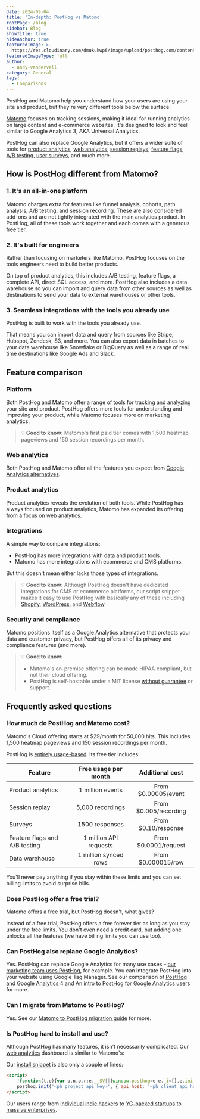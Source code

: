 ```yaml
---
date: 2024-09-04
title: 'In-depth: PostHog vs Matomo'
rootPage: /blog
sidebar: Blog
showTitle: true
hideAnchor: true
featuredImage: >-
  https://res.cloudinary.com/dmukukwp6/image/upload/posthog.com/contents/images/blog/comparisons/matomo.jpeg
featuredImageType: full
author:
  - andy-vandervell
category: General
tags:
  - Comparisons
---
```



PostHog and Matomo help you understand how your users are using your site and product, but they're very different tools below the surface:

[Matomo](/blog/best-matomo-alternatives) focuses on tracking sessions, making it ideal for running analytics on large content and e-commerce websites. It's designed to look and feel similar to Google Analytics 3, AKA Universal Analytics.

PostHog can also replace Google Analytics, but it offers a wider suite of tools for [product analytics](/product-analytics), [web analytics](/web-analytics), [session replays](/session-replay), [feature flags](/feature-flags), [A/B testing](/experiments), [user surveys](/surveys), and much more.

## How is PostHog different from Matomo?

### 1. It's an all-in-one platform

Matomo charges extra for features like funnel analysis, cohorts, path analysis, A/B testing, and session recording. These are also considered add-ons and are not tightly integrated with the main analytics product. In PostHog, all of these tools work together and each comes with a generous free tier.

### 2. It's built for engineers

Rather than focusing on marketers like Matomo, PostHog focuses on the tools engineers need to build better products. 

On top of product analytics, this includes A/B testing, feature flags, a complete API, direct SQL access, and more. PostHog also includes a data warehouse so you can import and query data from other sources as well as destinations to send your data to external warehouses or other tools.

### 3. Seamless integrations with the tools you already use

PostHog is built to work with the tools you already use. 

That means you can import data and query from sources like Stripe, Hubspot, Zendesk, S3, and more. You can also export data in batches to your data warehouse like Snowflake or BigQuery as well as a range of real time destinations like Google Ads and Slack.

## Feature comparison

### Platform

Both PostHog and Matomo offer a range of tools for tracking and analyzing your site and product. PostHog offers more tools for understanding and improving your product, while Matomo focuses more on marketing analytics.

<ComparisonTable column1="PostHog" column2="Matomo">
 <ComparisonRow column1={true} column2={true} feature="Product analytics" description="Track events and conversion; analyze user behavior" />
  <ComparisonRow column1={true} column2={true} feature="Web analytics" description="Simple dashboard of aggregate traffic, sources, campaigns, and session metrics" />
  <ComparisonRow column1={true} column2={true} feature="Session replay" description="Watch real users use your product, diagnose bugs" />
	<ComparisonRow column1={true} column2={true} feature="Heatmaps" description="Visualize where users click in your app or website" />
  <ComparisonRow column1={true} column2={true} feature="Experiments" description="Run A/B/n tests on new features, optimize conversion funnels" />
  <ComparisonRow column1={true} column2={false} feature="Surveys" description="Collect and analyze feedback, run NPS and PMF surveys" />
  <ComparisonRow column1={true} column2={false} feature="Feature flags" description="Roll out features safely, toggle features for cohorts or individuals" />
	<ComparisonRow column1={true} column2={false} feature="Free tier" description="Free forever option, no credit card required" />
	<ComparisonRow column1="Unlimited" column2="30" feature="Free team members" description="Number of users you can invite to your instance" />
	<ComparisonRow column1={true} column2={true} feature="EU hosting" description="Access and store your data in the EU" />
  <ComparisonRow column1={true} column2={true} feature="Open source" description="View code, comment on roadmap, and contribute" />
  <ComparisonRow column1={true} column2={true} feature="Server-side SDKs" description="Capture events and use features from Python, Node, and more" />
  <ComparisonRow column1={true} column2={true} feature="Mobile SDKs" description="Capture events and use features from Android, iOS, and more" />
  <ComparisonRow column1={true} column2={true} feature="API" description="Capture events, get stats, and make changes via API" />
</ComparisonTable>

> 💡 **Good to know:** Matomo's first paid tier comes with 1,500 heatmap pageviews and 150 session recordings per month.

### Web analytics

Both PostHog and Matomo offer all the features you expect from [Google Analytics alternatives](/blog/ga4-alternatives).

<ComparisonTable column1="PostHog" column2="Matomo">
  <ComparisonRow column1={true} column2={true} feature="Pageviews" description="Track visitors and their views" />
  <ComparisonRow column1={true} column2={true} feature="Sessions" description="Track unique sessions and their durations" />
  <ComparisonRow column1={true} column2={true} feature="Traffic breakdown" description="See where your visitors and conversions are coming from" />
  <ComparisonRow column1={true} column2={true} feature="Conversions" description="Track actions you want users to take" />
  <ComparisonRow column1={true} column2={true} feature="Bounce rate" description="See the percentage of users that leave after one pageview" />
  <ComparisonRow column1={true} column2={true} feature="Entry and exit paths" description="See the pages users first visit and the last ones before they leave" />
  <ComparisonRow column1={true} column2={true} feature="Outbound clicks" description="See the links that take users away" />
  <ComparisonRow column1={true} column2={true} feature="UTM tracking" description="Track marketing campaigns with UTM tags" />
  <ComparisonRow column1={true} column2={true} feature="Cookieless tracking" description="Track users without cookies" />
  <ComparisonRow column1={true} column2={true} feature="Snippet install" description="Install simple HTML snippet" />
</ComparisonTable>

### Product analytics

Product analytics reveals the evolution of both tools. While PostHog has always focused on product analytics, Matomo has expanded its offering from a focus on web analytics.

<ComparisonTable column1="PostHog" column2="Matomo">
  <ComparisonRow column1={true} column2={true} feature="Custom events" description="Capture and analyze any type of event" />
  <ComparisonRow column1={true} column2={true} feature="Custom properties" description="Add more data to custom events or users" />
  <ComparisonRow column1={true} column2={false} feature="Autocapture" description="Capture frontend clicks and events automatically" />
  <ComparisonRow column1={true} column2={true} feature="Graphs and trends" description="Build custom insights and visualizations" />
  <ComparisonRow column1={true} column2={true} feature="Funnels" description="Track users through a sequence of events" />
  <ComparisonRow column1={true} column2={true} feature="Retention" description="Visualize which users stay, for how long" />
  <ComparisonRow column1={true} column2={true} feature="Custom dashboards" description="Build a custom dashboard of your own or use a template" />
  <ComparisonRow column1={true} column2={true} feature="Cohorts" description="Combine users based on properties and events for group analysis" />
  <ComparisonRow column1={true} column2={true} feature="User profiles" description="View user demographic data such as country, language, and device type" />
  <ComparisonRow column1={true} column2={false} feature="Group analytics" description="Track metrics at a company and account level" />
  <ComparisonRow column1={true} column2={true} feature="Paths" description="Track user flows and where they drop off" />
  <ComparisonRow column1={true} column2="Enterprise" feature="SQL" description="Query your data with SQL" />
</ComparisonTable>

### Integrations

A simple way to compare integrations:

- PostHog has more integrations with data and product tools.
- Matomo has more integrations with ecommerce and CMS platforms.

But this doesn't mean either lacks those types of integrations.

<ComparisonTable column1="PostHog" column2="Matomo">
  <ComparisonRow column1={true} column2={true} feature="CSV exports" description="Export your data as a CSV" />
  <ComparisonRow column1={true} column2="BigQuery" feature="Warehouse exports" description="Export data to warehouses like S3 and BigQuery for storage and analysis" />
  <ComparisonRow column1={true} column2={false} feature="Warehouse import" description="Import and query data from third-party sources like Postgres, S3, and GCS" />
  <ComparisonRow column1="Events, reports" column2="Reports, anomalies" feature="Slack" description="Send events, reports, and anomalies to Slack" />
  <ComparisonRow column1={true} column2={true} feature="Email" description="Send reports to email" />
  <ComparisonRow column1={false} column2={false} feature="Google Search Console" description="See search queries that sent traffic to your site" />
	<ComparisonRow column1="Script" column2={true} feature="WordPress" description="Capture events from WordPress" />
  <ComparisonRow column1={true} column2={false} feature="Stripe" description="Import and query charges, customers, invoices, subscriptions, and more" />
  <ComparisonRow column1={true} column2={false} feature="Hubspot" description="Import and query contacts, companies, deals, and more" />
  <ComparisonRow column1={true} column2={false} feature="Zendesk" description="Import and query organizations, tickets, users, and more" />
	<ComparisonRow column1={true} column2={false} feature="Zapier" description="Trigger Zapier automations on events" />
  <ComparisonRow column1={true} column2={false}feature="Sentry" description="Send and receive error data with Sentry" />
</ComparisonTable>

> 💡 **Good to know:** Although PostHog doesn't have dedicated integrations for CMS or ecommerce platforms, our script snippet makes it easy to use PostHog with basically any of these including [Shopify](/docs/libraries/shopify), [WordPress](/docs/libraries/wordpress), and [Webflow](/docs/libraries/webflow).

### Security and compliance

Matomo positions itself as a Google Analytics alternative that protects your data and customer privacy, but PostHog offers all of its privacy and compliance features (and more).

<ComparisonTable column1="PostHog" column2="Matomo">
  <ComparisonRow column1={true} column2={true} feature="Self-hostable" description="Self-host your instance for full control" />
  <ComparisonRow column1={true} column2={true} feature="Bot blocking" description="Block scrapers, crawlers, and other unwanted traffic from stats" />
  <ComparisonRow column1={true} column2={false} feature="Reverse proxy" description="Official instructions on avoiding tracking blockers" />
  <ComparisonRow column1={true} column2={false} feature="HIPAA-ready" description="Can be compliant with HIPAA" />
  <ComparisonRow column1={true} column2={true} feature="GDPR-ready" description="Can be compliant with GDPR" />
  <ComparisonRow column1={true} column2={true} feature="Data anonymization" description="Options to anonymize user data" />
  <ComparisonRow column1={true} column2={false} feature="SOC 2" description="SOC 2 security certification" />
  <ComparisonRow column1={true} column2={true} feature="2FA" description="Enforce login with two-factor authentication" />
  <ComparisonRow column1="Enterprise" column2="Enterprise" feature="SAML/SSO" description="Use SAML or single sign-on authentication" />
	<ComparisonRow column1="Enterprise" column2={true} feature="Audit log" description="Get a report of all activities happening in your instance" />
</ComparisonTable>

> 💡 **Good to know:** 
> - Matomo's on-premise offering can be made HIPAA compliant, but not their cloud offering.
> - PostHog is self-hostable under a MIT license [without guarantee](/docs/self-host/open-source/disclaimer) or support. 

## Frequently asked questions

### How much do PostHog and Matomo cost?

Matomo's Cloud offering starts at $29/month for 50,000 hits. This includes 1,500 heatmap pageviews and 150 session recordings per month.

PostHog is [entirely usage-based](/pricing). Its free tier includes:

| Feature                         | Free usage per month  | Additional cost        |
|---------------------------------|:---------------------:|:----------------------:|
| Product analytics               | 1 million events      | From $0.00005/event    |
| Session replay                  | 5,000 recordings      | From $0.005/recording  |
| Surveys                         | 1500 responses        | From $0.10/response    |
| Feature flags and A/B testing   | 1 million API requests| From $0.0001/request   |
| Data warehouse                  | 1 million synced rows | From $0.000015/row     |

You'll never pay anything if you stay within these limits and you can set billing limits to avoid surprise bills.

### Does PostHog offer a free trial?

Matomo offers a free trial, but PostHog doesn't, what gives? 

Instead of a free trial, PostHog offers a free forever tier as long as you stay under the free limits. You don't even need a credit card, but adding one unlocks all the features (we have billing limits you can use too).

### Can PostHog also replace Google Analytics?

Yes. PostHog can replace Google Analytics for many use cases – [our marketing team uses PostHog](/blog/posthog-marketing), for example. You can integrate PostHog into your website using Google Tag Manager. See our comparison of [PostHog and Google Analytics 4](/blog/posthog-vs-ga4) and [An intro to PostHog for Google Analytics users](/blog/google-analytics-to-posthog) for more.

### Can I migrate from Matomo to PostHog?

Yes. See our [Matomo to PostHog migration guide](/docs/migrate/matomo) for more.

### Is PostHog hard to install and use?

Although PostHog has many features, it isn't necessarily complicated. Our [web analytics](/web-analytics) dashboard is similar to Matomo's:

<ProductScreenshot
    imageLight = "https://res.cloudinary.com/dmukukwp6/image/upload/Clean_Shot_2024_10_01_at_11_39_58_2x_5dff6baf53.png"
    imageDark = "https://res.cloudinary.com/dmukukwp6/image/upload/Clean_Shot_2024_10_01_at_11_40_26_2x_76efad2201.png"
    classes="rounded"
    alt="PostHog web analytics dashboard"
/>

Our [install snippet](/docs/getting-started/install?tab=snippet) is also only a couple of lines:

```html
<script>
    !function(t,e){var o,n,p,r;e.__SV||(window.posthog=e,e._i=[],e.init=function(i,s,a){function g(t,e){var o=e.split(".");2==o.length&&(t=t[o[0]],e=o[1]),t[e]=function(){t.push([e].concat(Array.prototype.slice.call(arguments,0)))}}(p=t.createElement("script")).type="text/javascript",p.crossOrigin="anonymous",p.async=!0,p.src=s.api_host+"/static/array.js",(r=t.getElementsByTagName("script")[0]).parentNode.insertBefore(p,r);var u=e;for(void 0!==a?u=e[a]=[]:a="posthog",u.people=u.people||[],u.toString=function(t){var e="posthog";return"posthog"!==a&&(e+="."+a),t||(e+=" (stub)"),e},u.people.toString=function(){return u.toString(1)+".people (stub)"},o="capture identify alias people.set people.set_once set_config register register_once unregister opt_out_capturing has_opted_out_capturing opt_in_capturing reset isFeatureEnabled onFeatureFlags getFeatureFlag getFeatureFlagPayload reloadFeatureFlags group updateEarlyAccessFeatureEnrollment getEarlyAccessFeatures getActiveMatchingSurveys getSurveys getNextSurveyStep onSessionId".split(" "),n=0;n<o.length;n++)g(u,o[n]);e._i.push([i,s,a])},e.__SV=1)}(document,window.posthog||[]);
    posthog.init('<ph_project_api_key>', { api_host: '<ph_client_api_host>', defaults: '<ph_posthog_js_defaults>' })
</script>
```

Our users range from [individual indie hackers](/customers/headshot-pro) to [YC-backed startups](/customers/mintlify) to [massive enterprises](/customers/researchgate).

